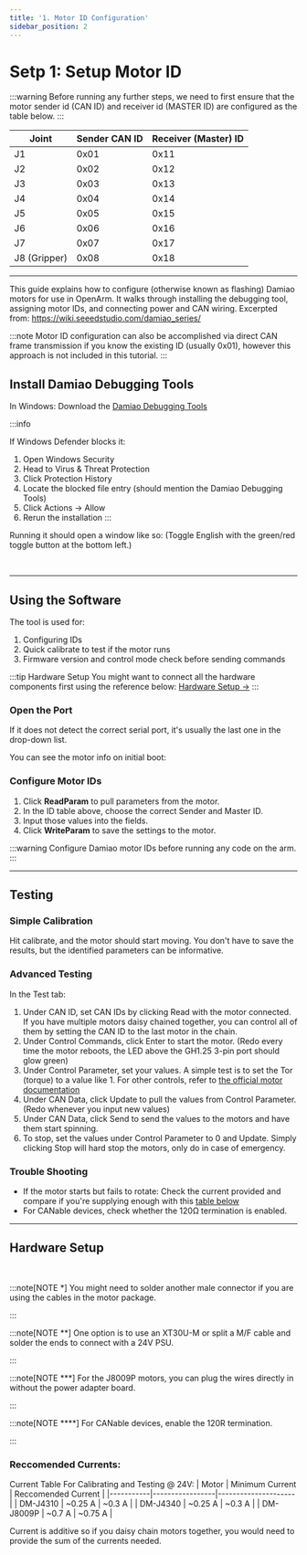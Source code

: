 ```yaml
---
title: '1. Motor ID Configuration'
sidebar_position: 2
---
```



# Setp 1: Setup Motor ID

:::warning
Before running any further steps, we need to first ensure that the motor sender id (CAN ID) and receiver id (MASTER ID) are configured as the table below.
:::

| Joint | Sender CAN ID | Receiver (Master) ID |
|-------|---------------|---------------------|
| J1    | 0x01          | 0x11               |
| J2    | 0x02          | 0x12               |
| J3    | 0x03          | 0x13               |
| J4    | 0x04          | 0x14               |
| J5    | 0x05          | 0x15               |
| J6    | 0x06          | 0x16               |
| J7    | 0x07          | 0x17               |
| J8 (Gripper) | 0x08   | 0x18               |

---

This guide explains how to configure (otherwise known as flashing) Damiao motors for use in OpenArm.
It walks through installing the debugging tool, assigning motor IDs, and connecting power and CAN wiring.
Excerpted from: https://wiki.seeedstudio.com/damiao_series/

:::note
Motor ID configuration can also be accomplished via direct CAN frame transmission if you know the existing ID (usually 0x01), however this approach is not included in this tutorial.
:::

## Install Damiao Debugging Tools

In Windows: Download the [Damiao Debugging Tools](https://files.seeedstudio.com/wiki/robotics/Actuator/damiao/Debugging_Tools_v.1.6.8.8.exe)

:::info
<BlockImage src="software/setup/damiao-debugging-tools-download.png" alt="Damiao Debugging Tools download" width="35%" />
<br/>

If Windows Defender blocks it:

1. Open Windows Security
2. Head to Virus & Threat Protection
3. Click Protection History
4. Locate the blocked file entry (should mention the Damiao Debugging Tools)
5. Click Actions → Allow
6. Rerun the installation
:::

Running it should open a window like so:
(Toggle English with the green/red toggle button at the bottom left.)

<BlockImage src="software/setup/damiao-debugging-tools-start.png" alt="Damiao Debugging Tools start" width="60%" />
<br/>

---

## Using the Software

The tool is used for:

1. Configuring IDs
2. Quick calibrate to test if the motor runs
3. Firmware version and control mode check before sending commands

:::tip Hardware Setup
You might want to connect all the hardware components first using the reference below: [Hardware Setup →](#hardware-setup)
:::

### Open the Port

If it does not detect the correct serial port, it's usually the last one in the drop-down list.

<BlockImage src="software/setup/damiao-debugging-tools-port.png" alt="Damiao Debugging Tools port" width="20%" />

You can see the motor info on initial boot:

<BlockImage src="software/setup/damiao-debugging-tools-motor-info.png" alt="Damiao Debugging Tools motor info" width="35%" />

### Configure Motor IDs

1. Click **ReadParam** to pull parameters from the motor.
2. In the ID table above, choose the correct Sender and Master ID.
3. Input those values into the fields.
4. Click **WriteParam** to save the settings to the motor.

:::warning
Configure Damiao motor IDs before running any code on the arm.
:::


<BlockImage src="software/setup/damiao-debugging-tools-config.png" alt="Damiao Debugging Tools config" width="95%" />

---

## Testing

### Simple Calibration

Hit calibrate, and the motor should start moving. You don't have to save the results, but the identified parameters can be informative.

<BlockImage src="software/setup/damiao-debugging-tools-calibrate.png" alt="Damiao Debugging Tools calibrate" width="20%" />

### Advanced Testing

In the Test tab:

1. Under CAN ID, set CAN IDs by clicking Read with the motor connected.
If you have multiple motors daisy chained together, you can control all of them by setting the CAN ID to the last motor in the chain.
2. Under Control Commands, click Enter to start the motor.
(Redo every time the motor reboots, the LED above the GH1.25 3-pin port should glow green)
3. Under Control Parameter, set your values.
A simple test is to set the Tor (torque) to a value like 1.
For other controls, refer to [the official motor documentation](https://wiki.seeedstudio.com/damiao_series/)
4. Under CAN Data, click Update to pull the values from Control Parameter.
(Redo whenever you input new values)
5. Under CAN Data, click Send to send the values to the motors and have them start spinning.
6. To stop, set the values under Control Parameter to 0 and Update.
Simply clicking Stop will hard stop the motors, only do in case of emergency.

[//]: # (maybe add img here)

### Trouble Shooting

* If the motor starts but fails to rotate: Check the current provided and compare if you're supplying enough with this [table below](#reccomended-currents)
* For CANable devices, check whether the 120Ω termination is enabled.

---

## Hardware Setup

<BlockImage src="software/setup/hardware-setup.png" alt="Hardware setup" width="95%" />
<br/>

:::note[NOTE *]
You might need to solder another male connector if you are using the cables in the motor package.

<BlockImage src="software/setup/hardware-setup-can-wire.png" alt="CAN wire" width="60%" />
:::

:::note[NOTE **]
One option is to use an XT30U-M or split a M/F cable and solder the ends to connect with a 24V PSU.

<BlockImage src="software/setup/hardware-setup-power.png" alt="Power" width="50%" />
:::

:::note[NOTE ***]
For the J8009P motors, you can plug the wires directly in without the power adapter board.

<BlockImage src="software/setup/hardware-setup-motor.png" alt="Motor" width="75%" />
:::

:::note[NOTE ****]
For CANable devices, enable the 120R termination.

<BlockImage src="software/setup/hardware-setup-120r-termination.jpg" alt="120R termination" width="75%" />
:::

### Reccomended Currents:

Current Table For Calibrating and Testing @ 24V:
| Motor     | Minimum Current | Reccomended Current |
|-----------|-----------------|---------------------|
| DM-J4310  | ~0.25 A         | ~0.3 A              |
| DM-J4340  | ~0.25 A         | ~0.3 A              |
| DM-J8009P | ~0.7 A          | ~0.75 A             |

Current is additive so if you daisy chain motors together, you would need to provide the sum of the currents needed.